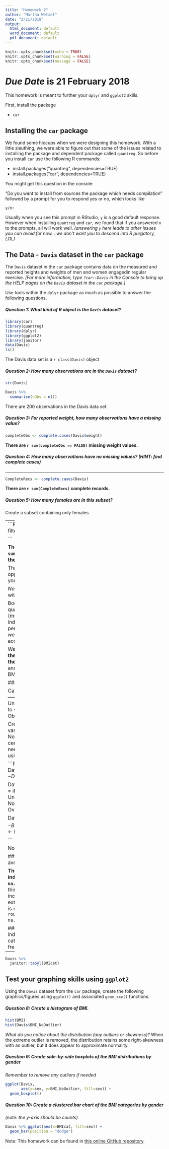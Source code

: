 ```yaml
---
title: "Homework 2"
author: "Martha Wetzel"
date: "2/21/2018"
output:
  html_document: default
  word_document: default
  pdf_document: default
---
```


```r
knitr::opts_chunk$set(echo = TRUE)
knitr::opts_chunk$set(warning = FALSE)
knitr::opts_chunk$set(message = FALSE)
```

# *Due Date* is 21 February 2018

This homework is meant to further your `dplyr` and `ggplot2` skills. 

First, install the package 

* `car`

## Installing the `car` package

We found some hiccups when we were designing this homework. With a little sleuthing, we were able to figure out that some of the issues related to installing the package and dependent package called `quantreg`. So before you install `car` use the following R commands:

* install.packages("quantreg", dependencies=TRUE)
* install.packages("car", dependencies=TRUE)

You might get this question in the console: 

"Do you want to install from sources the package which needs compilation" followed by a prompt for you to respond yes or no, which looks like

`y/n:`

Usually when you see this prompt in RStudio, `y` is a good default response. However when installing `quantreg` and `car`, we found that if you answered `n` to the prompts, all will work well. _(answering `y` here leads to other issues you can avoid for now... we don't want you to descend into R purgatory, LOL)_

## The Data - `Davis` dataset in the `car` package

The `Davis` dataset in the `car` package contains data on the measured and reported heights and weights of men and women engagedin regular exercise. _[For more information, type `?car::Davis` in the Console to bring up the HELP pages on the `Davis` dataset in the `car` package.]_

Use tools within the `dplyr` package as much as possible to answer the following questions.

##### **Question 1:** What kind of R object is the `Davis` dataset?
```R
library(car)
library(quantreg)
library(dplyr)
library(ggplot2)
library(janitor)
data(Davis)
ls()

```

The Davis data set is a `r class(Davis) ` object

##### **Question 2:** How many observations are in the `Davis` dataset?

```R
str(Davis)

Davis %>%
  summarise(nObs = n())
```

There are 200 observations in the Davis data set.


##### **Question 3:** For reported weight, how many observations have a missing value?
```r
completeObs <- complete.cases(Davis$weight)

```
**There are `r sum(completeObs == FALSE) ` missing weight values.**

##### **Question 4:** How many observations have no missing values? _(HINT: find complete cases)_

---

```r
CompleteRecs <- complete.cases(Davis)

```

**There are `r sum(CompleteRecs) ` complete records.**


##### **Question 5:** How many females are in this subset?
Create a subset containing only females.

---
```R
Females <- Davis %>%
  filter(sex == "F")

```

**There are `r Females %>% summarise(nObs = n())` females in the Davis data.**

That last question was an opportunity for you to show-off your `dplyr` confidence. 

*Now* return to the overall dataset with both males and females.

Body mass index is one way to quantify the amount of tissue mass (muscle, fat, and bone) in an individual, then categorize that person as _underweight_, _normal_ _weight_, _overweight_, or _obese_ according to that value. 

We calculate the BMI as the **ratio of the weight in kilograms divided by the square of the height in meters**, and the categorization based on BMI is as follows:

### BMI Categories

 Category    | BMI range (kg/m2)   
 ----------- | ------------------- 
 Underweight | <18.5              
 Normal      | 18.5 to <25              
 Overweight  | 25 to <30                
 Obese       | 30 or higher                  

Create the BMI variable and then a variable to depict BMI category. Note that the `height` variable is in centimeters, and `weight` is in kg. You need to create the BMI variable using the correct formula. 

```R
heightm <- Davis$height/100
BMI <- Davis$weight/(heightm^2)

Davis <- Davis %>%
  mutate(BMIcat = 
    if_else(BMI < 18.5, "1. Underweight",
                                         if_else( BMI<25, "2. Normal",
                                                                    if_else(BMI < 30, "3. Overweight", "4. Obese"))))
  
Davis$BMI_NoOutlier <-  BMI
Davis$BMI_NoOutlier[BMI>300] <- NA

```

Now answer these questions:

##### **Question 6:** What is the average BMI for these individuals?

**The average BMI for these individuals is `r round(mean(BMI, na.rm=TRUE), digits=2)`.   **
However, this average includes a clearly incorrect extreme value. When this extreme value is removed, the mean is `r round(mean(Davis$BMI_NoOutlier, na.rm=TRUE),digits=2)`.

##### **Question 7:** How do these individuals fall into the BMI categories (what are the frequencies and relative %'s)?

----

```r

Davis %>%
  janitor::tabyl(BMIcat)

```

## Test your graphing skills using `ggplot2`

Using the `Davis` dataset from the `car` package, create the following graphics/figures using `ggplot()` and associated `geom_xxx()` functions.

##### **Question 8:** Create a histogram of BMI. 

```r
hist(BMI)
hist(Davis$BMI_NoOutlier)

```

_What do you notice about the distribution (any outliers or skewness)?_
When the extreme outlier is removed, the distribution retains some right-skewness with an outlier, but it does appear to approximate normality.

##### **Question 9:** Create side-by-side boxplots of the BMI distributions by gender

_Remember to remove any outliers if needed_

```R
ggplot(Davis, 
       aes(x=sex, y=BMI_NoOutlier, fill=sex)) + 
  geom_boxplot() 

```

##### **Question 10:** Create a clustered bar chart of the BMI categories by gender

_(note: the y-axis should be counts)_

```R
Davis %>% ggplot(aes(x=BMIcat, fill=sex)) +
  geom_bar(position = "dodge") 

```

Note: This homework can be found in [this online GitHub repository](https://github.com/mpwetzel1/N741Homework2).

